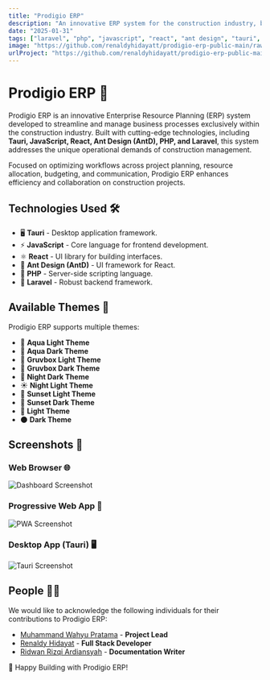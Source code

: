 ```yaml
---
title: "Prodigio ERP"
description: "An innovative ERP system for the construction industry, built with Tauri, React, Ant Design, PHP, and Laravel."
date: "2025-01-31"
tags: ["laravel", "php", "javascript", "react", "ant design", "tauri", "rust"]
image: "https://github.com/renaldyhidayatt/prodigio-erp-public-main/raw/main/images/dashboard.png?raw=true"
urlProject: "https://github.com/renaldyhidayatt/prodigio-erp-public-main"
---
```




# **Prodigio ERP** 🚀

Prodigio ERP is an innovative Enterprise Resource Planning (ERP) system developed to streamline and manage business processes exclusively within the construction industry. Built with cutting-edge technologies, including **Tauri, JavaScript, React, Ant Design (AntD), PHP, and Laravel**, this system addresses the unique operational demands of construction management.

Focused on optimizing workflows across project planning, resource allocation, budgeting, and communication, Prodigio ERP enhances efficiency and collaboration on construction projects.

## **Technologies Used** 🛠️

- 🖥️ **Tauri** - Desktop application framework.
- ⚡ **JavaScript** - Core language for frontend development.
- ⚛️ **React** - UI library for building interfaces.
- 🎨 **Ant Design (AntD)** - UI framework for React.
- 🐘 **PHP** - Server-side scripting language.
- 🚀 **Laravel** - Robust backend framework.

## **Available Themes** 🎨

Prodigio ERP supports multiple themes:

- 🌊 **Aqua Light Theme**
- 🌊 **Aqua Dark Theme**
- 🎨 **Gruvbox Light Theme**
- 🎨 **Gruvbox Dark Theme**
- 🌙 **Night Dark Theme**
- ☀️ **Night Light Theme**
- 🌅 **Sunset Light Theme**
- 🌅 **Sunset Dark Theme**
- 🔆 **Light Theme**
- 🌑 **Dark Theme**

## **Screenshots** 📸

### **Web Browser** 🌐
<img src="https://github.com/renaldyhidayatt/prodigio-erp-public-main/raw/main/images/dashboard.png?raw=true" alt="Dashboard Screenshot" width={600} height={400} />

### **Progressive Web App** 📱
<img src="https://github.com/renaldyhidayatt/prodigio-erp-public-main/raw/main/images/pwa.png?raw=true" alt="PWA Screenshot" width={600} height={400} />

### **Desktop App (Tauri)** 🖥️
<img src="https://github.com/renaldyhidayatt/prodigio-erp-public-main/raw/main/images/tauri.png?raw=true" alt="Tauri Screenshot" width={600} height={400} />

## **People** 👨‍💻

We would like to acknowledge the following individuals for their contributions to Prodigio ERP:

- [Muhammand Wahyu Pratama](https://www.linkedin.com/in/muhamad-wahyu-pratama-4493a1187/) - **Project Lead**
- [Renaldy Hidayat](https://www.linkedin.com/in/renaldy-hidayat-40033a1b5/) - **Full Stack Developer**
- [Ridwan Rizqi Ardiansyah](https://www.instagram.com/ridwan.riz/) - **Documentation Writer**

🚀 Happy Building with Prodigio ERP!
